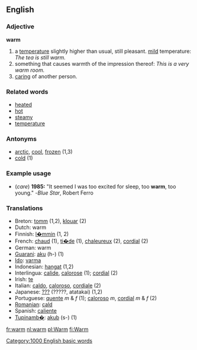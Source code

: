 ==English==
===Adjective===
'''warm'''

#a [[temperature]] slightly higher than usual, still pleasant. [[Mild|mild]] temperature: ''The tea is still warm.''
#something that causes warmth of the impression thereof: ''This is a very warm room.''
#[[care|caring]] of another person.

===Related words===
*[[heated]]
*[[hot]]
*[[steamy]]
*[[temperature]]

===Antonyms===
*[[arctic]], [[cool]], [[frozen]] (1,3)
*[[cold]] (1)

===Example usage===
* (''care'') '''1985:''' "It seemed I was too excited for sleep, too '''warm''', too young." -''Blue Star'', Robert Ferro

===Translations===
*Breton: [[tomm]] (1,2), [[klouar]] (2)
*Dutch: warm
*Finnish: [[l�mmin]] (1, 2)
*French: [[chaud]] (1), [[ti�de]] (1), [[chaleureux]] (2), [[cordial]] (2)
*German: warm
*[[Guarani]]: [[aku]] (h-) (1)
*[[Ido]]: [[varma]]
*Indonesian: [[hangat]] (1,2)
*Interlingua: [[calide]], [[calorose]] (1); [[cordial]] (2)
*Irish: [[te#Irish|te]]
*Italian: [[caldo]], [[caloroso#Italian|caloroso]], [[cordiale]] (2)
*Japanese: [[???]] (?????, atatakai) (1,2)
*Portuguese: [[quente]] ''m'' & ''f'' (1); [[caloroso#Portuguese|caloroso]] ''m'', [[cordial]] ''m'' & ''f'' (2)
*[[Romanian]]: [[cald]]
*Spanish: [[caliente]]
*[[Tupinamb�]]: [[akub]] (s-) (1)

[[Category:1000 English basic words]]

[[fr:warm]]
[[nl:warm]]
[[pl:Warm]]
[[fi:Warm]]